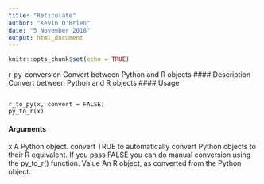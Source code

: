 ---
title: "Reticulate"
author: "Kevin O'Brien"
date: "5 November 2018"
output: html_document
---

```{r setup, include=FALSE}
knitr::opts_chunk$set(echo = TRUE)
```
r-py-conversion Convert between Python and R objects
#### Description 
Convert between Python and R objects
#### Usage
<pre><code>
r_to_py(x, convert = FALSE)
py_to_r(x)
</code></pre>

#### Arguments
x A Python object.
convert TRUE to automatically convert Python objects to their R equivalent. If you pass
FALSE you can do manual conversion using the py_to_r() function.
Value
An R object, as converted from the Python object.